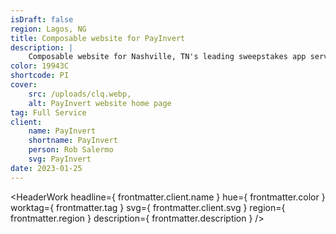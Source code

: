 ```yaml
---
isDraft: false
region: Lagos, NG
title: Composable website for PayInvert
description: |
    Composable website for Nashville, TN's leading sweepstakes app service, helping businesses reap the reward of a meaningful dialog with their customers.
color: 19943C
shortcode: PI
cover:
    src: /uploads/clq.webp,
    alt: PayInvert website home page
tag: Full Service
client:
    name: PayInvert
    shortname: PayInvert
    person: Rob Salermo
    svg: PayInvert
date: 2023-01-25
---
```


<HeaderWork
    headline={ frontmatter.client.name }
    hue={ frontmatter.color }
    worktag={ frontmatter.tag }
    svg={ frontmatter.client.svg }
    region={ frontmatter.region }
    description={ frontmatter.description }
/>